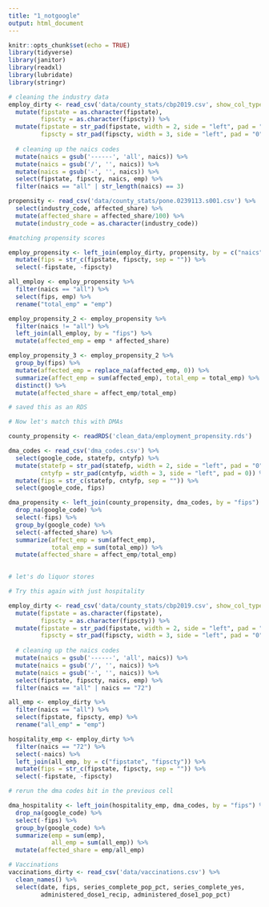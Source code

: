 ```yaml
---
title: "1_notgoogle"
output: html_document
---
```


```r
knitr::opts_chunk$set(echo = TRUE)
library(tidyverse)
library(janitor)
library(readxl)
library(lubridate)
library(stringr)
```

```r
# cleaning the industry data
employ_dirty <- read_csv('data/county_stats/cbp2019.csv', show_col_types = FALSE) %>%
  mutate(fipstate = as.character(fipstate),
         fipscty = as.character(fipscty)) %>%
  mutate(fipstate = str_pad(fipstate, width = 2, side = "left", pad = "0"),
         fipscty = str_pad(fipscty, width = 3, side = "left", pad = "0")) %>%
  
  # cleaning up the naics codes
  mutate(naics = gsub('------', 'all', naics)) %>%
  mutate(naics = gsub('/', '', naics)) %>%
  mutate(naics = gsub('-', '', naics)) %>%
  select(fipstate, fipscty, naics, emp) %>%
  filter(naics == "all" | str_length(naics) == 3)

propensity <- read_csv('data/county_stats/pone.0239113.s001.csv') %>%
  select(industry_code, affected_share) %>%
  mutate(affected_share = affected_share/100) %>%
  mutate(industry_code = as.character(industry_code))

#matching propensity scores

employ_propensity <- left_join(employ_dirty, propensity, by = c("naics" = "industry_code")) %>%
  mutate(fips = str_c(fipstate, fipscty, sep = "")) %>%
  select(-fipstate, -fipscty) 

all_employ <- employ_propensity %>%
  filter(naics == "all") %>%
  select(fips, emp) %>%
  rename("total_emp" = "emp")

employ_propensity_2 <- employ_propensity %>%
  filter(naics != "all") %>%
  left_join(all_employ, by = "fips") %>%
  mutate(affected_emp = emp * affected_share)

employ_propensity_3 <- employ_propensity_2 %>%
  group_by(fips) %>%
  mutate(affected_emp = replace_na(affected_emp, 0)) %>%
  summarize(affect_emp = sum(affected_emp), total_emp = total_emp) %>%
  distinct() %>%
  mutate(affected_share = affect_emp/total_emp)

# saved this as an RDS

# Now let's match this with DMAs

county_propensity <- readRDS('clean_data/employment_propensity.rds')

dma_codes <- read_csv('dma_codes.csv') %>%
  select(google_code, statefp, cntyfp) %>%
  mutate(statefp = str_pad(statefp, width = 2, side = "left", pad = "0"),
         cntyfp = str_pad(cntyfp, width = 3, side = "left", pad = 0)) %>%
  mutate(fips = str_c(statefp, cntyfp, sep = "")) %>%
  select(google_code, fips)

dma_propensity <- left_join(county_propensity, dma_codes, by = "fips") %>%
  drop_na(google_code) %>%
  select(-fips) %>%
  group_by(google_code) %>%
  select(-affected_share) %>%
  summarize(affect_emp = sum(affect_emp),
            total_emp = sum(total_emp)) %>%
  mutate(affected_share = affect_emp/total_emp)
  


```
```r
# let's do liquor stores


```

```r
# Try this again with just hospitality

employ_dirty <- read_csv('data/county_stats/cbp2019.csv', show_col_types = FALSE) %>%
  mutate(fipstate = as.character(fipstate),
         fipscty = as.character(fipscty)) %>%
  mutate(fipstate = str_pad(fipstate, width = 2, side = "left", pad = "0"),
         fipscty = str_pad(fipscty, width = 3, side = "left", pad = "0")) %>%
  
  # cleaning up the naics codes
  mutate(naics = gsub('------', 'all', naics)) %>%
  mutate(naics = gsub('/', '', naics)) %>%
  mutate(naics = gsub('-', '', naics)) %>%
  select(fipstate, fipscty, naics, emp) %>%
  filter(naics == "all" | naics == "72")

all_emp <- employ_dirty %>%
  filter(naics == "all") %>%
  select(fipstate, fipscty, emp) %>%
  rename("all_emp" = "emp")

hospitality_emp <- employ_dirty %>%
  filter(naics == "72") %>%
  select(-naics) %>%
  left_join(all_emp, by = c("fipstate", "fipscty")) %>%
  mutate(fips = str_c(fipstate, fipscty, sep = "")) %>%
  select(-fipstate, -fipscty)

# rerun the dma codes bit in the previous cell

dma_hospitality <- left_join(hospitality_emp, dma_codes, by = "fips") %>%
  drop_na(google_code) %>%
  select(-fips) %>%
  group_by(google_code) %>%
  summarize(emp = sum(emp),
            all_emp = sum(all_emp)) %>%
  mutate(affected_share = emp/all_emp)
```


```r
# Vaccinations
vaccinations_dirty <- read_csv('data/vaccinations.csv') %>%
  clean_names() %>%
  select(date, fips, series_complete_pop_pct, series_complete_yes,
         administered_dose1_recip, administered_dose1_pop_pct)
```

